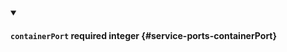 
<details className="config-field" data-expandable="false" open>
<summary>

#### `containerPort` <span class="config-field-required" data-required="false">required</span> <span class="config-field-type">integer</span> <span class="config-field-default"></span> <span class="config-field-enum"></span> {#service-ports-containerPort}



</summary>



</details>
